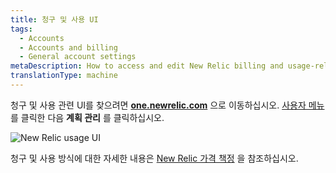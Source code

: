 ```yaml
---
title: 청구 및 사용 UI
tags:
  - Accounts
  - Accounts and billing
  - General account settings
metaDescription: How to access and edit New Relic billing and usage-related account settings.
translationType: machine
---
```



청구 및 사용 관련 UI를 찾으려면 **[one.newrelic.com](https://one.newrelic.com)** 으로 이동하십시오. [사용자 메뉴](/docs/accounts/accounts-billing/general-account-settings/intro-account-settings) 를 클릭한 다음 **계획 관리** 를 클릭하십시오.

<img
  title="New Relic usage UI"
  alt="New Relic usage UI"
  src={accountsBillingUI}
/>

청구 및 사용 방식에 대한 자세한 내용은 [New Relic 가격 책정](/docs/accounts/accounts-billing/new-relic-one-pricing-billing/new-relic-one-pricing-billing) 을 참조하십시오.